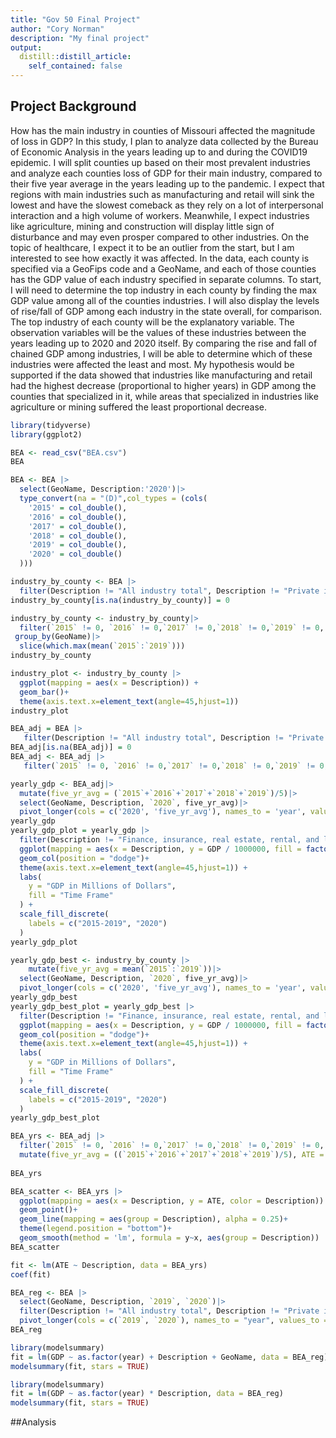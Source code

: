 ```yaml
---
title: "Gov 50 Final Project"
author: "Cory Norman"
description: "My final project"
output:
  distill::distill_article:
    self_contained: false
---
```


## Project Background

How has the main industry in counties of Missouri affected the magnitude of loss in GDP? In this study, I plan to analyze data collected by the Bureau of Economic Analysis in the years leading up to and during the COVID19 epidemic. I will split counties up based on their most prevalent industries and analyze each counties loss of GDP for their main industry, compared to their five year average in the years leading up to the pandemic. I expect that regions with main industries such as manufacturing and retail will sink the lowest and have the slowest comeback as they rely on a lot of interpersonal interaction and a high volume of workers. Meanwhile, I expect industries like agriculture, mining and construction will display little sign of disturbance and may even prosper compared to other industries. On the topic of healthcare, I expect it to be an outlier from the start, but I am interested to see how exactly it was affected. In the data, each county is specified via a GeoFips code and a GeoName, and each of those counties has the GDP value of each industry specified in separate columns. To start, I will need to determine the top industry in each county by finding the max GDP value among all of the counties industries. I will also display the levels of rise/fall of GDP among each industry in the state overall, for comparison. The top industry of each county will be the explanatory variable. The observation variables will be the values of these industries between the years leading up to 2020 and 2020 itself. By comparing the rise and fall of chained GDP among industries, I will be able to determine which of these industries were affected the least and most. My hypothesis would be supported if the data showed that industries like manufacturing and retail had the highest decrease (proportional to higher years) in GDP among the counties that specialized in it, while areas that specialized in industries like agriculture or mining suffered the least proportional decrease.

```r
library(tidyverse)
library(ggplot2)
```

```r
BEA <- read_csv("BEA.csv")
BEA
```

```r
BEA <- BEA |>
  select(GeoName, Description:'2020')|>
  type_convert(na = "(D)",col_types = (cols(
    '2015' = col_double(),
    '2016' = col_double(),
    '2017' = col_double(),
    '2018' = col_double(),
    '2019' = col_double(),
    '2020' = col_double()
  )))
```

```r
industry_by_county <- BEA |>
  filter(Description != "All industry total", Description != "Private industries", Description != "Private services-providing industries 3/", Description != "Private goods-producing industries 2/", GeoName != "Missouri")
industry_by_county[is.na(industry_by_county)] = 0
```

```r
industry_by_county <- industry_by_county|>
  filter(`2015` != 0, `2016` != 0,`2017` != 0,`2018` != 0,`2019` != 0, `2020` != 0)|>
 group_by(GeoName)|>
  slice(which.max(mean(`2015`:`2019`)))
industry_by_county
```

```r
industry_plot <- industry_by_county |>
  ggplot(mapping = aes(x = Description)) +
  geom_bar()+
  theme(axis.text.x=element_text(angle=45,hjust=1))
industry_plot
```

```r
BEA_adj = BEA |>
   filter(Description != "All industry total", Description != "Private industries", Description != "Private services-providing industries 3/", Description != "Private goods-producing industries 2/", GeoName != "Missouri")
BEA_adj[is.na(BEA_adj)] = 0
BEA_adj <- BEA_adj |>
   filter(`2015` != 0, `2016` != 0,`2017` != 0,`2018` != 0,`2019` != 0, `2020` != 0)
```

```r
yearly_gdp <- BEA_adj|>
  mutate(five_yr_avg = (`2015`+`2016`+`2017`+`2018`+`2019`)/5)|>
  select(GeoName, Description, `2020`, five_yr_avg)|>
  pivot_longer(cols = c('2020', 'five_yr_avg'), names_to = 'year', values_to = "GDP")
yearly_gdp
yearly_gdp_plot = yearly_gdp |>
  filter(Description != "Finance, insurance, real estate, rental, and leasing")|>
  ggplot(mapping = aes(x = Description, y = GDP / 1000000, fill = factor(year, levels = c("five_yr_avg", "2020")))) +
  geom_col(position = "dodge")+
  theme(axis.text.x=element_text(angle=45,hjust=1)) +
  labs(
    y = "GDP in Millions of Dollars",
    fill = "Time Frame"
  ) +
  scale_fill_discrete(
    labels = c("2015-2019", "2020")
  )
yearly_gdp_plot
```

```r
yearly_gdp_best <- industry_by_county |>
    mutate(five_yr_avg = mean(`2015`:`2019`))|>
  select(GeoName, Description, `2020`, five_yr_avg)|>
  pivot_longer(cols = c('2020', 'five_yr_avg'), names_to = 'year', values_to = "GDP")
yearly_gdp_best
yearly_gdp_best_plot = yearly_gdp_best |>
  filter(Description != "Finance, insurance, real estate, rental, and leasing")|>
  ggplot(mapping = aes(x = Description, y = GDP / 1000000, fill = factor(year, levels = c("five_yr_avg", "2020")))) +
  geom_col(position = "dodge")+
  theme(axis.text.x=element_text(angle=45,hjust=1)) +
  labs(
    y = "GDP in Millions of Dollars",
    fill = "Time Frame"
  ) +
  scale_fill_discrete(
    labels = c("2015-2019", "2020")
  )
yearly_gdp_best_plot
```

```r
BEA_yrs <- BEA_adj |>
  filter(`2015` != 0, `2016` != 0,`2017` != 0,`2018` != 0,`2019` != 0, `2020` != 0)|>
  mutate(five_yr_avg = ((`2015`+`2016`+`2017`+`2018`+`2019`)/5), ATE = (`2020` - five_yr_avg))
  
BEA_yrs
```

```r
BEA_scatter <- BEA_yrs |>
  ggplot(mapping = aes(x = Description, y = ATE, color = Description)) +
  geom_point()+
  geom_line(mapping = aes(group = Description), alpha = 0.25)+
  theme(legend.position = "bottom")+
  geom_smooth(method = 'lm', formula = y~x, aes(group = Description))
BEA_scatter
```
```r
fit <- lm(ATE ~ Description, data = BEA_yrs)
coef(fit)
```
```r
BEA_reg <- BEA |>
  select(GeoName, Description, `2019`, `2020`)|>
  filter(Description != "All industry total", Description != "Private industries", Description != "Private services-providing industries 3/", Description != "Private goods-producing industries 2/", GeoName != "Missouri")|>
  pivot_longer(cols = c(`2019`, `2020`), names_to = "year", values_to = "GDP")
BEA_reg
```
```r
library(modelsummary)
fit = lm(GDP ~ as.factor(year) + Description + GeoName, data = BEA_reg)
modelsummary(fit, stars = TRUE)
```
```r
library(modelsummary)
fit = lm(GDP ~ as.factor(year) * Description, data = BEA_reg)
modelsummary(fit, stars = TRUE)
```



##Analysis
